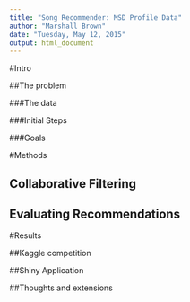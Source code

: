 ```yaml
---
title: "Song Recommender: MSD Profile Data"
author: "Marshall Brown"
date: "Tuesday, May 12, 2015"
output: html_document
---
```


#Intro

##The problem 

###The data

###Initial Steps

###Goals

#Methods 

## Collaborative Filtering 

## Evaluating Recommendations

#Results

##Kaggle competition

##Shiny Application

##Thoughts and extensions